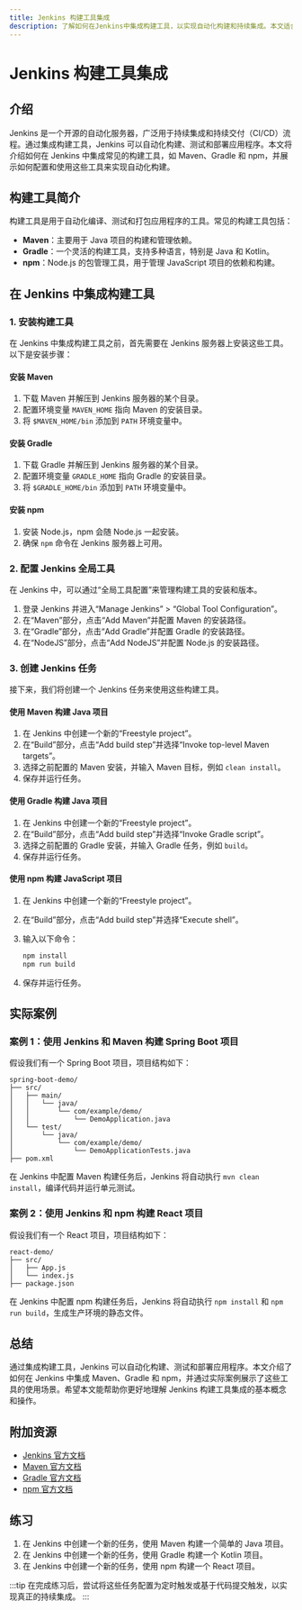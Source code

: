 ```yaml
---
title: Jenkins 构建工具集成
description: 了解如何在Jenkins中集成构建工具，以实现自动化构建和持续集成。本文适合初学者，包含代码示例和实际案例。
---
```


# Jenkins 构建工具集成

## 介绍

Jenkins 是一个开源的自动化服务器，广泛用于持续集成和持续交付（CI/CD）流程。通过集成构建工具，Jenkins 可以自动化构建、测试和部署应用程序。本文将介绍如何在 Jenkins 中集成常见的构建工具，如 Maven、Gradle 和 npm，并展示如何配置和使用这些工具来实现自动化构建。

## 构建工具简介

构建工具是用于自动化编译、测试和打包应用程序的工具。常见的构建工具包括：

- **Maven**：主要用于 Java 项目的构建和管理依赖。
- **Gradle**：一个灵活的构建工具，支持多种语言，特别是 Java 和 Kotlin。
- **npm**：Node.js 的包管理工具，用于管理 JavaScript 项目的依赖和构建。

## 在 Jenkins 中集成构建工具

### 1. 安装构建工具

在 Jenkins 中集成构建工具之前，首先需要在 Jenkins 服务器上安装这些工具。以下是安装步骤：

#### 安装 Maven

1. 下载 Maven 并解压到 Jenkins 服务器的某个目录。
2. 配置环境变量 `MAVEN_HOME` 指向 Maven 的安装目录。
3. 将 `$MAVEN_HOME/bin` 添加到 `PATH` 环境变量中。

#### 安装 Gradle

1. 下载 Gradle 并解压到 Jenkins 服务器的某个目录。
2. 配置环境变量 `GRADLE_HOME` 指向 Gradle 的安装目录。
3. 将 `$GRADLE_HOME/bin` 添加到 `PATH` 环境变量中。

#### 安装 npm

1. 安装 Node.js，npm 会随 Node.js 一起安装。
2. 确保 `npm` 命令在 Jenkins 服务器上可用。

### 2. 配置 Jenkins 全局工具

在 Jenkins 中，可以通过“全局工具配置”来管理构建工具的安装和版本。

1. 登录 Jenkins 并进入“Manage Jenkins” > “Global Tool Configuration”。
2. 在“Maven”部分，点击“Add Maven”并配置 Maven 的安装路径。
3. 在“Gradle”部分，点击“Add Gradle”并配置 Gradle 的安装路径。
4. 在“NodeJS”部分，点击“Add NodeJS”并配置 Node.js 的安装路径。

### 3. 创建 Jenkins 任务

接下来，我们将创建一个 Jenkins 任务来使用这些构建工具。

#### 使用 Maven 构建 Java 项目

1. 在 Jenkins 中创建一个新的“Freestyle project”。
2. 在“Build”部分，点击“Add build step”并选择“Invoke top-level Maven targets”。
3. 选择之前配置的 Maven 安装，并输入 Maven 目标，例如 `clean install`。
4. 保存并运行任务。

#### 使用 Gradle 构建 Java 项目

1. 在 Jenkins 中创建一个新的“Freestyle project”。
2. 在“Build”部分，点击“Add build step”并选择“Invoke Gradle script”。
3. 选择之前配置的 Gradle 安装，并输入 Gradle 任务，例如 `build`。
4. 保存并运行任务。

#### 使用 npm 构建 JavaScript 项目

1. 在 Jenkins 中创建一个新的“Freestyle project”。
2. 在“Build”部分，点击“Add build step”并选择“Execute shell”。
3. 输入以下命令：

   ```bash
   npm install
   npm run build
   ```

4. 保存并运行任务。

## 实际案例

### 案例 1：使用 Jenkins 和 Maven 构建 Spring Boot 项目

假设我们有一个 Spring Boot 项目，项目结构如下：

```
spring-boot-demo/
├── src/
│   ├── main/
│   │   └── java/
│   │       └── com/example/demo/
│   │           └── DemoApplication.java
│   └── test/
│       └── java/
│           └── com/example/demo/
│               └── DemoApplicationTests.java
├── pom.xml
```

在 Jenkins 中配置 Maven 构建任务后，Jenkins 将自动执行 `mvn clean install`，编译代码并运行单元测试。

### 案例 2：使用 Jenkins 和 npm 构建 React 项目

假设我们有一个 React 项目，项目结构如下：

```
react-demo/
├── src/
│   ├── App.js
│   └── index.js
├── package.json
```

在 Jenkins 中配置 npm 构建任务后，Jenkins 将自动执行 `npm install` 和 `npm run build`，生成生产环境的静态文件。

## 总结

通过集成构建工具，Jenkins 可以自动化构建、测试和部署应用程序。本文介绍了如何在 Jenkins 中集成 Maven、Gradle 和 npm，并通过实际案例展示了这些工具的使用场景。希望本文能帮助你更好地理解 Jenkins 构建工具集成的基本概念和操作。

## 附加资源

- [Jenkins 官方文档](https://www.jenkins.io/doc/)
- [Maven 官方文档](https://maven.apache.org/guides/)
- [Gradle 官方文档](https://docs.gradle.org/current/userguide/userguide.html)
- [npm 官方文档](https://docs.npmjs.com/)

## 练习

1. 在 Jenkins 中创建一个新的任务，使用 Maven 构建一个简单的 Java 项目。
2. 在 Jenkins 中创建一个新的任务，使用 Gradle 构建一个 Kotlin 项目。
3. 在 Jenkins 中创建一个新的任务，使用 npm 构建一个 React 项目。

:::tip
在完成练习后，尝试将这些任务配置为定时触发或基于代码提交触发，以实现真正的持续集成。
:::